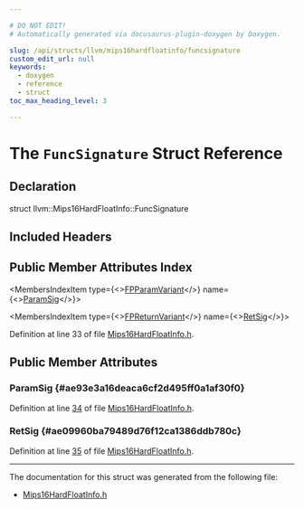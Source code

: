 ```yaml
---

# DO NOT EDIT!
# Automatically generated via docusaurus-plugin-doxygen by Doxygen.

slug: /api/structs/llvm/mips16hardfloatinfo/funcsignature
custom_edit_url: null
keywords:
  - doxygen
  - reference
  - struct
toc_max_heading_level: 3

---
```





# The `FuncSignature` Struct Reference

<DoxygenPage pluginConfig={pluginConfig}>



## Declaration

<CodeBlock>struct llvm::Mips16HardFloatInfo::FuncSignature</CodeBlock>

## Included Headers

<IncludesList>
<IncludesListItem
  filePath="Target/Mips/Mips16HardFloatInfo.h"
  permalink="/docs/api/files/lib/lib/target/lib/target/mips/mips16hardfloatinfo-h"
  isLocal="true" />
</IncludesList>

## Public Member Attributes Index

<MembersIndex>

<MembersIndexItem
  type={<><a href="/docs/api/namespaces/llvm/mips16hardfloatinfo/#a08000664dd01b3bba7f8e1f3ea82fe0e">FPParamVariant</a></>}
  name={<><a href="#ae93e3a16deaca6cf2d495ff0a1af30f0">ParamSig</a></>}>
</MembersIndexItem>

<MembersIndexItem
  type={<><a href="/docs/api/namespaces/llvm/mips16hardfloatinfo/#a5387065378850a0af9c83c6c9be194c8">FPReturnVariant</a></>}
  name={<><a href="#ae09960ba79489d76f12ca1386ddb780c">RetSig</a></>}>
</MembersIndexItem>

</MembersIndex>


Definition at line 33 of file <a href="/docs/api/files/lib/lib/target/lib/target/mips/mips16hardfloatinfo-h">Mips16HardFloatInfo.h</a>.

<SectionDefinition>

## Public Member Attributes

### ParamSig {#ae93e3a16deaca6cf2d495ff0a1af30f0}

<MemberDefinition
  prototype="FPParamVariant llvm::Mips16HardFloatInfo::FuncSignature::ParamSig">

Definition at line <a href="/docs/api/files/lib/lib/target/lib/target/mips/mips16hardfloatinfo-h/#l00034">34</a> of file <a href="/docs/api/files/lib/lib/target/lib/target/mips/mips16hardfloatinfo-h">Mips16HardFloatInfo.h</a>.
</MemberDefinition>

### RetSig {#ae09960ba79489d76f12ca1386ddb780c}

<MemberDefinition
  prototype="FPReturnVariant llvm::Mips16HardFloatInfo::FuncSignature::RetSig">

Definition at line <a href="/docs/api/files/lib/lib/target/lib/target/mips/mips16hardfloatinfo-h/#l00035">35</a> of file <a href="/docs/api/files/lib/lib/target/lib/target/mips/mips16hardfloatinfo-h">Mips16HardFloatInfo.h</a>.
</MemberDefinition>

</SectionDefinition>

<hr/>

The documentation for this struct was generated from the following file:

<ul>
<li><a href="/docs/api/files/lib/lib/target/lib/target/mips/mips16hardfloatinfo-h">Mips16HardFloatInfo.h</a></li>
</ul>

</DoxygenPage>
